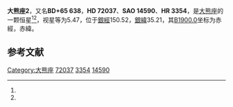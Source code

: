 {{Starbox begin
| name = 大熊座2
}}
{{Starbox observe
| epoch = [[J2000.0|J2000.0]]
| constell = [[大熊座|大熊座]]<ref name=SIMBAD>{{cite web
 | url=http://simbad.u-strasbg.fr/simbad/sim-id?Ident=HR+3354
 | title =Pulsating variable Star
 | publisher=Centre de Données astronomiques de Strasbourg
 | work=SIMBAD
 | accessdate=2012-07-13}}</ref><ref name=DATA>{{cite web
 | url=http://vizier.u-strasbg.fr/viz-bin/VizieR-5?-out.add=.&-source=5050&-corr=PK=HR&-out.max=9999&HR=3354
 | title=VizieR Detailed Page
 | accessdate=2012-07-13
 | archive-date=2016-03-05
 | archive-url=https://web.archive.org/web/20160305221725/http://vizier.u-strasbg.fr/viz-bin/VizieR-5?-out.add=.&-source=5050&-corr=PK=HR&-out.max=9999&HR=3354
 | dead-url=no
 }}</ref>
| 星官 = 
| ra = {{RA|8|34|36.2}}<ref name=SIMBAD /><ref name=DATA />
| dec = {{DEC|+65|8|42}}<ref name=SIMBAD /><ref name=DATA />
| appmag_v = 5.47<ref name=SIMBAD /><ref name=DATA />
}}
{{Starbox character
| class = A2m<ref name=SIMBAD /><ref name=DATA />
| b-v = 0.18<ref name=SIMBAD /><ref name=DATA />
| u-b = 0.1<ref name=SIMBAD /><ref name=DATA />
| r-i = 0.04<ref name=SIMBAD /><ref name=DATA />
| variable = 
}}
{{Starbox astrometry
| radial_v = 0.1
| prop_mo_ra = -16
| parallax = 0.017
| p_error = 
}}
{{Starbox catalog
| names =BD+65 638，[[SAO星表|SAO]] 14590，[[HD星表|HD]] 72037，[[HR星表|HR]] 3354}}
{{Starbox reference |Simbad=HR+3354}}
{{Starbox end}}

'''大熊座2'''，又名'''BD+65 638'''，'''HD 72037'''、'''SAO 14590'''、'''HR 3354'''，是[[大熊座|大熊座]]的一颗恒星<ref name=SIMBAD /><ref name=DATA />，视星等为5.47，位于[[銀道座標系|銀經]]150.52，[[銀道座標系|銀緯]]35.21，其[[B1900.0|B1900.0]]坐标为赤經{{RA|8|25|39.1}}，赤緯{{DEC|+65|35.21|10}}。

== 参考文献 ==
{{reflist}}

{{star-stub}}

{{大熊座恒星}}
[[Category:大熊座|Category:大熊座]]
[[Category:HD和HDE天體|72037]]
[[Category:HR天體|3354]]
[[Category:SAO天體|14590]]